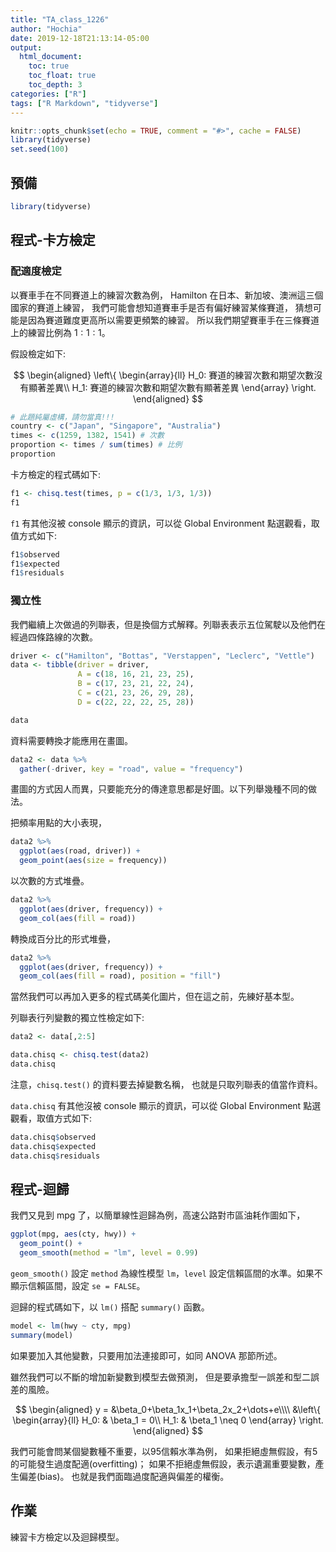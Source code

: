 ```yaml
---
title: "TA_class_1226"
author: "Hochia"
date: 2019-12-18T21:13:14-05:00
output: 
  html_document:
    toc: true
    toc_float: true
    toc_depth: 3
categories: ["R"]
tags: ["R Markdown", "tidyverse"]
---
```


```r
knitr::opts_chunk$set(echo = TRUE, comment = "#>", cache = FALSE)
library(tidyverse)
set.seed(100)
```

## 預備

```r
library(tidyverse)
```

## 程式-卡方檢定

### 配適度檢定

以賽車手在不同賽道上的練習次數為例，
Hamilton 在日本、新加坡、澳洲這三個國家的賽道上練習，
我們可能會想知道賽車手是否有偏好練習某條賽道，
猜想可能是因為賽道難度更高所以需要更頻繁的練習。
所以我們期望賽車手在三條賽道上的練習比例為 $1:1:1$。

假設檢定如下:

$$
\begin{aligned} 
\left\{ \begin{array}{ll} 
H_0: 賽道的練習次數和期望次數沒有顯著差異\\
H_1: 賽道的練習次數和期望次數有顯著差異
\end{array} \right.
\end{aligned}
$$

```r
# 此題純屬虛構，請勿當真!!!
country <- c("Japan", "Singapore", "Australia")
times <- c(1259, 1382, 1541) # 次數
proportion <- times / sum(times) # 比例
proportion
```

卡方檢定的程式碼如下:

```r
f1 <- chisq.test(times, p = c(1/3, 1/3, 1/3))
f1
```

`f1` 有其他沒被 console 顯示的資訊，可以從 Global Environment 點選觀看，取值方式如下:

```r
f1$observed
f1$expected
f1$residuals
```

### 獨立性

我們繼續上次做過的列聯表，但是換個方式解釋。列聯表表示五位駕駛以及他們在經過四條路線的次數。

```r
driver <- c("Hamilton", "Bottas", "Verstappen", "Leclerc", "Vettle")
data <- tibble(driver = driver,
               A = c(18, 16, 21, 23, 25),
               B = c(17, 23, 21, 22, 24),
               C = c(21, 23, 26, 29, 28),
               D = c(22, 22, 22, 25, 28))

data
```

資料需要轉換才能應用在畫圖。

```r
data2 <- data %>%
  gather(-driver, key = "road", value = "frequency") 
```

畫圖的方式因人而異，只要能充分的傳達意思都是好圖。以下列舉幾種不同的做法。

把頻率用點的大小表現，

```r
data2 %>%
  ggplot(aes(road, driver)) + 
  geom_point(aes(size = frequency))
```

以次數的方式堆疊。

```r
data2 %>%
  ggplot(aes(driver, frequency)) + 
  geom_col(aes(fill = road))
```

轉換成百分比的形式堆疊，

```r
data2 %>%
  ggplot(aes(driver, frequency)) + 
  geom_col(aes(fill = road), position = "fill")
```

當然我們可以再加入更多的程式碼美化圖片，但在這之前，先練好基本型。

列聯表行列變數的獨立性檢定如下:

```r
data2 <- data[,2:5]

data.chisq <- chisq.test(data2)
data.chisq
```

注意，`chisq.test()` 的資料要去掉變數名稱，
也就是只取列聯表的值當作資料。

`data.chisq` 有其他沒被 console 顯示的資訊，可以從 Global Environment 點選觀看，取值方式如下:

```r
data.chisq$observed
data.chisq$expected
data.chisq$residuals
```

## 程式-迴歸

我們又見到 mpg 了，以簡單線性迴歸為例，高速公路對市區油耗作圖如下，

```r
ggplot(mpg, aes(cty, hwy)) +
  geom_point() +
  geom_smooth(method = "lm", level = 0.99)
```

`geom_smooth()` 設定 `method` 為線性模型 `lm`，`level` 設定信賴區間的水準。如果不顯示信賴區間，設定 `se = FALSE`。

迴歸的程式碼如下，以 `lm()` 搭配 `summary()` 函數。

```r
model <- lm(hwy ~ cty, mpg)
summary(model)
```

如果要加入其他變數，只要用加法連接即可，如同 ANOVA 那節所述。

雖然我們可以不斷的增加新變數到模型去做預測，
但是要承擔型一誤差和型二誤差的風險。

$$
\begin{aligned} 
y = &\beta_0+\beta_1x_1+\beta_2x_2+\dots+e\\\\
&\left\{ \begin{array}{ll} 
H_0: & \beta_1 = 0\\
H_1: & \beta_1 \neq 0
\end{array} \right.
\end{aligned}
$$

我們可能會問某個變數種不重要，以$95%$信賴水準為例，
如果拒絕虛無假設，有$5%$的可能發生過度配適(overfitting)；
如果不拒絕虛無假設，表示遺漏重要變數，產生偏差(bias)。
也就是我們面臨過度配適與偏差的權衡。

## 作業

練習卡方檢定以及迴歸模型。















